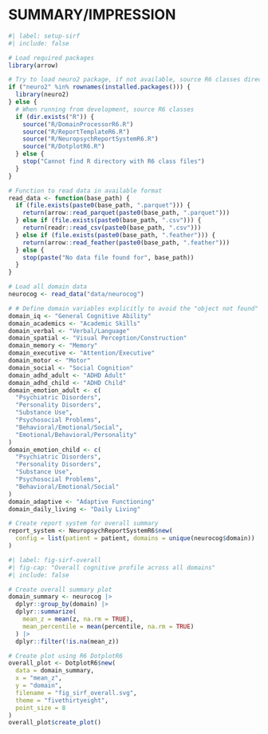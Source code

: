 # SUMMARY/IMPRESSION {#sec-sirf}

```r
#| label: setup-sirf
#| include: false

# Load required packages
library(arrow)

# Try to load neuro2 package, if not available, source R6 classes directly
if ("neuro2" %in% rownames(installed.packages())) {
  library(neuro2)
} else {
  # When running from development, source R6 classes
  if (dir.exists("R")) {
    source("R/DomainProcessorR6.R")
    source("R/ReportTemplateR6.R")
    source("R/NeuropsychReportSystemR6.R")
    source("R/DotplotR6.R")
  } else {
    stop("Cannot find R directory with R6 class files")
  }
}

# Function to read data in available format
read_data <- function(base_path) {
  if (file.exists(paste0(base_path, ".parquet"))) {
    return(arrow::read_parquet(paste0(base_path, ".parquet")))
  } else if (file.exists(paste0(base_path, ".csv"))) {
    return(readr::read_csv(paste0(base_path, ".csv")))
  } else if (file.exists(paste0(base_path, ".feather"))) {
    return(arrow::read_feather(paste0(base_path, ".feather")))
  } else {
    stop(paste("No data file found for", base_path))
  }
}

# Load all domain data
neurocog <- read_data("data/neurocog")

# # Define domain variables explicitly to avoid the "object not found" error
domain_iq <- "General Cognitive Ability"
domain_academics <- "Academic Skills"
domain_verbal <- "Verbal/Language"
domain_spatial <- "Visual Perception/Construction"
domain_memory <- "Memory"
domain_executive <- "Attention/Executive"
domain_motor <- "Motor"
domain_social <- "Social Cognition"
domain_adhd_adult <- "ADHD Adult"
domain_adhd_child <- "ADHD Child"
domain_emotion_adult <- c(
  "Psychiatric Disorders",
  "Personality Disorders",
  "Substance Use",
  "Psychosocial Problems",
  "Behavioral/Emotional/Social",
  "Emotional/Behavioral/Personality"
)
domain_emotion_child <- c(
  "Psychiatric Disorders",
  "Personality Disorders",
  "Substance Use",
  "Psychosocial Problems",
  "Behavioral/Emotional/Social"
)
domain_adaptive <- "Adaptive Functioning"
domain_daily_living <- "Daily Living"

# Create report system for overall summary
report_system <- NeuropsychReportSystemR6$new(
  config = list(patient = patient, domains = unique(neurocog$domain))
)
```

```r
#| label: fig-sirf-overall
#| fig-cap: "Overall cognitive profile across all domains"
#| include: false

# Create overall summary plot
domain_summary <- neurocog |>
  dplyr::group_by(domain) |>
  dplyr::summarize(
    mean_z = mean(z, na.rm = TRUE),
    mean_percentile = mean(percentile, na.rm = TRUE)
  ) |>
  dplyr::filter(!is.na(mean_z))

# Create plot using R6 DotplotR6
overall_plot <- DotplotR6$new(
  data = domain_summary,
  x = "mean_z",
  y = "domain",
  filename = "fig_sirf_overall.svg",
  theme = "fivethirtyeight",
  point_size = 8
)
overall_plot$create_plot()
```

```{=typst}
#let domain(file_fig) = {
  let font = (font: "Roboto Slab", size: 0.7em)
  set text(..font)
  figure(
    [#image(file_fig, width: 85%)],
    placement: none,
    caption: figure.caption(
      position: bottom,
      [Overall neurocognitive function subdomain plots of the patient's strengths and weaknesses. _Note:_ _z_-scores have a mean of 0 and a standard deviation of 1.],
    ),
    kind: "image",
    supplement: [Figure],
    gap: 0.5em,
  )
}
```

```{=typst}
#let file_fig = "fig_sirf_overall.svg"
#domain(file_fig)
```
